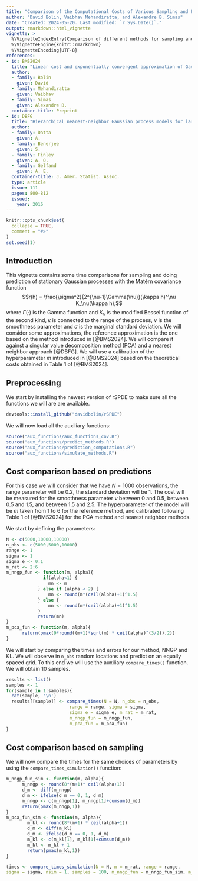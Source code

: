 ```yaml
---
title: "Comparison of the Computational Costs of Various Sampling and Prediction Methods for Gaussian Processes with Matérn Covariance Functions"
author: "David Bolin, Vaibhav Mehandiratta, and Alexandre B. Simas"
date: "Created: 2024-05-20. Last modified: `r Sys.Date()`."
output: rmarkdown::html_vignette
vignette: >
  %\VignetteIndexEntry{Comparison of different methods for sampling and doing prediction for Gaussian processes with Matérn covariance function}
  %\VignetteEngine{knitr::rmarkdown}
  %\VignetteEncoding{UTF-8}
references:
- id: BMS2024
  title: "Linear cost and exponentially convergent approximation of Gaussian Matérn stochastic processes"
  author:
  - family: Bolin
    given: David
  - family: Mehandiratta
    given: Vaibhav
  - family: Simas
    given: Alexandre B.
  container-title: Preprint
- id: DBFG
  title: "Hierarchical nearest-neighbor Gaussian process models for large geostatistical datasets"
  author:
  - family: Datta
    given: A.
  - family: Benerjee
    given: S. 
  - family: Finley
    given: A. O.
  - family: Gelfand
    given: A. E.
  container-title: J. Amer. Statist. Assoc.
  type: article
  issue: 111
  pages: 800-812
  issued:
    year: 2016
---
```


```r
knitr::opts_chunk$set(
  collapse = TRUE,
  comment = "#>"
)
set.seed(1)
```

## Introduction

This vignette contains some time comparisons for sampling and doing prediction of stationary Gaussian processes with the Matérn covariance function
$$r(h) = \frac{\sigma^2}{2^{\nu-1}\Gamma(\nu)}(\kappa h)^\nu K_\nu(\kappa h),$$
where $\Gamma(\cdot)$ is the Gamma function and $K_\nu$ is the modified Bessel function of the second kind, $\kappa$ is connected to the range of the process, $\nu$ is the smoothness parameter and $\sigma$ is the marginal standard deviation. We will consider some approximations, the reference approximation is the one based on the method introduced in [@BMS2024]. We will compare it against a singular value decomposition method (PCA) and a nearest neighbor approach [@DBFG]. We will use a calibration of the hyperparameter $m$ introduced in [@BMS2024] based on the theoretical costs obtained in Table 1 of [@BMS2024]. 

## Preprocessing

We start by installing the newest version of rSPDE to make sure all the functions we will are are available. 

```r
devtools::install_github("davidbolin/rSPDE")
```

We will now load all the auxiliary functions:

```r
source("aux_functions/aux_functions_cov.R")
source("aux_functions/predict_methods.R")
source("aux_functions/prediction_computations.R")
source("aux_functions/simulate_methods.R")
```

## Cost comparison based on predictions

For this case we will consider that we have $N=1000$ observations, the range parameter will be $0.2$, the standard deviation will be $1$. The cost will be measured for the smoothness parameter $\nu$ between $0$ and $0.5$, between $0.5$ and $1.5$, and between $1.5$ and $2.5$. The hyperparameter of the model will be $m$ taken from 1 to 6 for the reference method, and calibrated following Table 1 of [@BMS2024] for the PCA method and nearest neighbor methods. 

We start by defining the parameters:

```r
N <- c(5000,10000,10000)
n_obs <- c(5000,5000,10000)
range <- 1
sigma <- 1
sigma_e <- 0.1
m_rat <- 2:6
m_nngp_fun <- function(m, alpha){
              if(alpha<1) {
                mn <- m
            } else if (alpha < 2) {
                mn <- round(m*(ceil(alpha)+1)^1.5)    
            } else {
                mn <- round(m*(ceil(alpha)+1)^1.5)
            }
            return(mn)
} 
m_pca_fun <- function(m, alpha){
      return(pmax(9*round((m+1)*sqrt(m) * ceil(alpha)^(3/2)),2))
}
```

We will start by comparing the times and errors for our method, NNGP and KL. We will observe in `n_obs` random locations and predict on an equally spaced grid. To this end we will use the auxiliary `compare_times()` function. We will obtain 10 samples.

```r
results <- list()
samples <- 1
for(sample in 1:samples){
  cat(sample, '\n')
  results[[sample]] <- compare_times(N = N, n_obs = n_obs, 
                        range = range, sigma = sigma, 
                        sigma_e = sigma_e, m_rat = m_rat, 
                        m_nngp_fun = m_nngp_fun, 
                        m_pca_fun = m_pca_fun)
}
```



## Cost comparison based on sampling

We will now compare the times for the same choices of parameters by using the `compare_times_simulation()` function:

```r
m_nngp_fun_sim <- function(m, alpha){
      m_nngp <- round(8*(m+1)* ceil(alpha+1))
      d_m <- diff(m_nngp)
      d_m <- ifelse(d_m == 0, 1, d_m)
      m_nngp <- c(m_nngp[1], m_nngp[1]+cumsum(d_m))
      return(pmax(m_nngp,1))
} 
m_pca_fun_sim <- function(m, alpha){
        m_kl <- round(8*(m+1) * ceil(alpha+1))
        d_m <- diff(m_kl)
        d_m <- ifelse(d_m == 0, 1, d_m)
        m_kl <- c(m_kl[1], m_kl[1]+cumsum(d_m))
        m_kl <- m_kl + 1
        return(pmax(m_kl,1))
}
```

```r
times <- compare_times_simulation(N = N, m = m_rat, range = range, 
sigma = sigma, nsim = 1, samples = 100, m_nngp_fun = m_nngp_fun_sim, m_pca_fun = m_pca_fun_sim)
```
